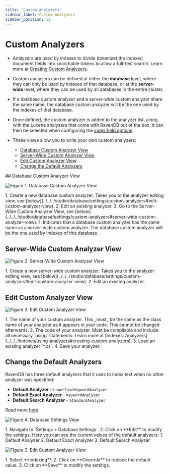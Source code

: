 ```yaml
---
title: "Custom Analyzers"
sidebar_label: Custom Analyzers
sidebar_position: 11
---
```



# Custom Analyzers
<Admonition type="note" title="Note">

* Analyzers are used by indexes to divide (tokenize) the indexed document fields into searchable 
tokens to allow a full-text search. Learn more at [Creating Custom Analyzers](../../../indexes/using-analyzers#creating-custom-analyzers).  

* Custom analyzers can be defined at either the **database** level, where they can only be used by 
indexes of that database, or at the **server-wide** level, where they can be used by all databases 
in the entire cluster.  

* If a database custom analyzer and a server-wide custom analyzer share the same name, the database 
custom analyzer will be the one used by the indexes of that database.  

* Once defined, the custom analyzer is added to the analyzer list, along with the Lucene analyzers 
that come with RavenDB out of the box. It can then be selected when configuring the 
[index field options](../../../studio/database/indexes/create-map-index#index-field-options).  

* These views allow you to write your own custom analyzers:  
  * [Database Custom Analyzer View](../../../studio/database/settings/custom-analyzers#database-custom-analyzer-view)  
  * [Server-Wide Custom Analyzer View](../../../studio/database/settings/custom-analyzers#server-wide-custom-analyzer-view)  
  * [Edit Custom Analyzer View](../../../studio/database/settings/custom-analyzers#edit-custom-analyzer-view)  
  * [Change the Default Analyzers](../../../studio/database/settings/custom-analyzers#change-the-default-analyzers)

</Admonition>
## Database Custom Analyzer View

![Figure 1. Database Custom Analyzer View](./assets/custom-analyzer-1.png)

<Admonition type="warning" title="Warning">
1. Create a new database custom analyzer. Takes you to the analyzer editing view, see [below](../../../studio/database/settings/custom-analyzers#edit-custom-analyzer-view).  
2. Edit an existing analyzer.  
3. Go to the Server-Wide Custom Analyzer View, see [below](../../../studio/database/settings/custom-analyzers#server-wide-custom-analyzer-view).  
</Admonition>

<Admonition type="info" title="Info">
1. Indicates that a database custom analyzer has the same name as a server-wide custom analyzer.  
The database custom analyzer will be the one used by indexes of this database.  
</Admonition>



## Server-Wide Custom Analyzer View

![Figure 2. Server-Wide Custom Analyzer View](./assets/custom-analyzer-2.png)

<Admonition type="warning" title="Warning">
1. Create a new server-wide custom analyzer. Takes you to the analyzer editing view, see 
[below](../../../studio/database/settings/custom-analyzers#edit-custom-analyzer-view).  
2. Edit an existing analyzer.  
</Admonition>



## Edit Custom Analyzer View

![Figure 3. Edit Custom Analyzer View](./assets/custom-analyzer-3.png)

<Admonition type="warning" title="Warning">
1. The name of your custom analyzer. This _must_ be the same as the class name of your analyzer as it appears 
in your code. This cannot be changed afterwards.  
2. The code of your analyzer. Must be compilable and include all necessary `using` statements. Learn more at 
[Indexes: Analyzers](../../../indexes/using-analyzers#creating-custom-analyzers).  
3. Load an existing analyzer `*.cs`.  
4. Save your analyzer.  
</Admonition>



## Change the Default Analyzers

RavenDB has three default analyzers that it uses to index text when no other analyzer was specified:  

* **Default Analyzer** - `LowerCaseKeywordAnalyzer`  
* **Default Exact Analyzer** - `KeywordAnalyzer`  
* **Default Search Analyzer** - `StandardAnalyzer`  

Read more [here](../../../indexes/using-analyzers#ravendb).

![Figure 4. Database Settings View](./assets/custom-analyzer-4.png)

<Admonition type="warning" title="Warning">
1. Navigate to `Settings > Database Settings`.  
2. Click on **Edit** to modify the settings.  
</Admonition>

<Admonition type="info" title="Info">
Here you can see the current values of the default analyzers:  
1. Default Analyzer  
2. Default Exact Analyzer  
3. Default Search Analyzer  
</Admonition>

![Figure 3. Edit Custom Analyzer View](./assets/custom-analyzer-5.png)

<Admonition type="warning" title="Warning">
1. Select **Indexing**.  
2. Click on **Override** to replace the default value.  
3. Click on **Save** to modify the settings.  
</Admonition>




